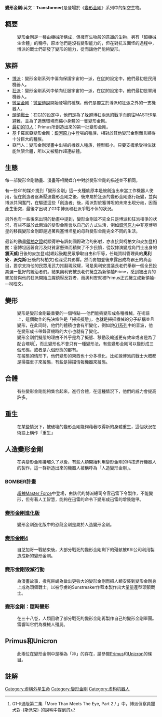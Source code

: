 {{noteTA
|G1=Transformers
}}
'''變形金剛'''(英文：'''Transformer''')是登場於《[[變形金剛|變形金剛]]》系列中的架空生物。

==概要==
:變形金剛是一種由機械所構成，但擁有生物般的意識的生物，另有「超機械生命體」的稱呼，原本他們是沒有變形能力的，但在對抗五面怪的過程中，博派的戰士們研發了變形的能力，從而讓他們能夠變形。
==族群==
*[[博派|博派]]：變形金剛系列中偏向保護宇宙的一派，在[[變形金剛_(動畫)|G1]]的設定中，他們最初是民用機器人。
*[[狂派|狂派]]：變形金剛系列中傾向征服宇宙的一派，在[[變形金剛_(動畫)|G1]]的設定中，他們最初是軍用機器人。
*[[微型金剛|微型金剛]]：[[變形金剛：微型傳說|微型傳說]]開始登場的種族，他們是獨立於博派和狂派之外的一支機器人。
*[[頭領戰士_(變形金剛)|頭領戰士]]：在[[變形金剛_(動畫)|G1]]的設定中，他們是為了躲避博狂兩派的戰爭而前往MASTER星避難，並為了適應環境而縮小身體的一隻變形金剛。
*[[最初的13人_(變形金剛)|最初的13人]]：Primus所創造出來的第一批變形金剛。
*基卡羅尼亞變形金剛：[[變形金剛_銀河原力|銀河原力]]中登場的種族，相對於其他變形金剛而言顯得十分巨大的種族。
*亞門人：變形金剛漫畫中出場的機器人種族，體型較小。只要支撐承受得住就能無限合體，所以又被稱作超連結體。

==生態==
每一部變形金剛動畫、漫畫等相關媒介中對於變形金剛的描述並不相同。

有一些G1的媒介提到「變形金剛」這一支種族原本是被創造出來當工作機器人使用，但在創造者逐漸壓迫變形金剛之後，後來屬於狂派的變形金剛遂行叛變，並與博派共同奮鬥，在驅逐這些「創造者」後，兩派對於塞博坦的未來出現分歧，因而產生衝突，最後才出現了G1中博派和狂派爭戰不休的狀況。

另外也有一些後來出現的動畫中提到，變形金剛並不完全只是博派和狂派相爭的狀況，有些不屬於此兩派的變形金剛會以自己的方式生活，例如[[變形金剛：銀河原力|銀河原力]]中非塞博坦星的移民變形金剛即是過著與塞博坦星的母群變形金剛完全不同的生活。

最新的動畫[[變形金剛_Prime|領袖之證]]就顯得帶有諷刺國際政治的影射，亦直接與柯柏文和麥加登相關：塞博坦因著貪污及財貧富懸殊而積聚了不少民憤，從奴隸演變成角鬥士出身的'''震天威'''(日後的麥加登)就崛起鼓勵民眾爭取自由和平等，任職資料管理員的'''奧利安．派克斯'''(日後的柯柏文)也深受其影響。然而麥加登後來露出成為霸王的真面目，要求支持他的民眾用武力推翻現政權，可是奧利安提議長老們舉辦一個全民投票選一批好的統治者們。結果奧利安被長老們擁立為新領袖Prime，感到被出賣的麥加登與他的狂派開始血腥鎮壓反對者，而奧利安就被Primus正式擁立成新領袖---柯柏文。

==變形==
:變形是變形金剛最重要的一個特點──他們能夠變形成各種機械，在術語上，這個動作的先決條件是「掃描擬態」，也就是掃描機械的分子結構並且變形，在此同時，他們的體積也會有所變化，例如說[[變形金剛_(卡通)|G1系列]]中的音波，他在變形成卡帶錄音機時的大小也就有了變化。
:變形金剛們擬態的理由不外乎是為了擬態、移動及輸送更有效率或者是為了配合環境<ref>G1卡通版第二集「More Than Meets The Eye, Part 2 / {{lang|ja|ルビークリスタルの秘密}}」中，博派偵察員獵犬對-{斯派克}-的說明中提到的</ref>，而且變形也不會只有一種變形法，有些變形金剛可以變形成三個形態，或者是六個形態的都有。
:在擬態的情形下，他們變形的東西也十分多樣化，比如說博派的戰士大概都是掃描車子來擬態，有些是掃描情報機器來擬態。

==合體==
:有些變形金剛能夠集合起來，進行合體，在這種情況下，他們的威力會提高許多。
==重生==
:在某些情況下，被破壞的變形金剛能夠藉著取得新的身體重生，這個狀況在術語上稱作「重生」

==人造變形金剛==
:在與變形金剛接觸久了以後，有些人類開始利用變形金剛的科技進行機器人的製作，這一群新造出來的機器人被稱呼為「人造變形金剛」。
===BOMBER計畫===
:[[變形金剛：超神Master_Force|超神Master Force]]中登場，由該代的博派總司令官迅雷下令製作，不能變形，但有著人工智慧，能夠在迅雷的命令下變形成迅雷的增裝鎧甲。
===[[變形金剛進化版|變形金剛進化版]]===
:變形金剛進化版中的恐龍金剛是屬於人造變形金剛。
===[[變形金剛4|變形金剛4]]===
:自芝加哥一戰結束後，大部分戰死的變形金剛剩下的殘骸被KSI公司利用製造成新的變形金剛。
===變形金剛毀滅行動===
:為漫畫故事，撒克巨蝎為做出更強大的變形金剛而把人類安裝到變形金剛身上成為頭領戰士。以被俘虜的Sunstreaker作藍本製作出大量量產型頭領戰士。

===變形金剛：隨時變形===
:在三十八卷，人類回收了部分戰死的變形金剛再製作自己的變形金剛軍團。雷響叫它們為機械人殭屍。

==Primus和Unicron==
:此兩位在變形金剛中是稱為「神」的存在，請參閱[[Primus_(變形金剛)|Primus]]和[[尤尼克隆|Unicron]]的條目。
==註解==
<references />
{{變形金剛系列}}

{{DEFAULTSORT:Transformer}}
[[Category:虛構外星生命|Category:虛構外星生命]]
[[Category:變形金剛|Category:變形金剛]]
[[Category:虚构机器人|Category:虚构机器人]]